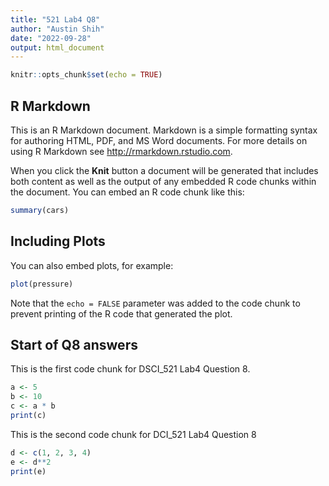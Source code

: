 ```yaml
---
title: "521 Lab4 Q8"
author: "Austin Shih"
date: "2022-09-28"
output: html_document
---
```


```r
knitr::opts_chunk$set(echo = TRUE)
```

## R Markdown

This is an R Markdown document. Markdown is a simple formatting syntax for authoring HTML, PDF, and MS Word documents. For more details on using R Markdown see <http://rmarkdown.rstudio.com>.

When you click the **Knit** button a document will be generated that includes both content as well as the output of any embedded R code chunks within the document. You can embed an R code chunk like this:

```r
summary(cars)
```

## Including Plots

You can also embed plots, for example:

```r
plot(pressure)
```

Note that the `echo = FALSE` parameter was added to the code chunk to prevent printing of the R code that generated the plot.

## Start of Q8 answers

This is the first code chunk for DSCI_521 Lab4 Question 8.

```R
a <- 5
b <- 10
c <- a * b
print(c)
```
This is the second code chunk for DCI_521 Lab4 Question 8

```R
d <- c(1, 2, 3, 4)
e <- d**2
print(e)
```